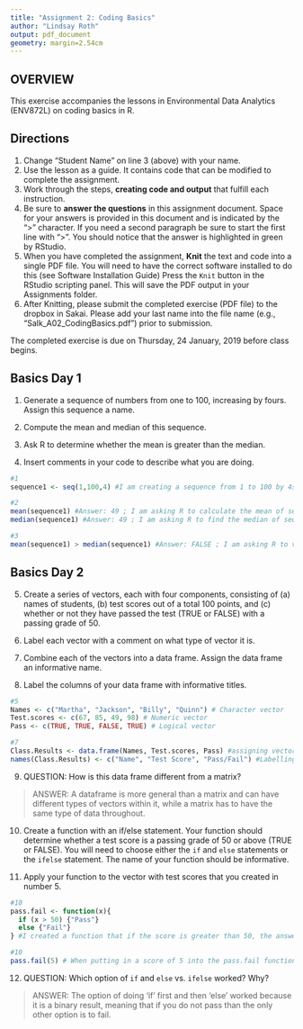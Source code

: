 ```yaml
---
title: "Assignment 2: Coding Basics"
author: "Lindsay Roth"
output: pdf_document
geometry: margin=2.54cm
---
```


## OVERVIEW

This exercise accompanies the lessons in Environmental Data Analytics (ENV872L) on coding basics in R. 

## Directions
1. Change "Student Name" on line 3 (above) with your name.
2. Use the lesson as a guide. It contains code that can be modified to complete the assignment.
3. Work through the steps, **creating code and output** that fulfill each instruction.
4. Be sure to **answer the questions** in this assignment document.
Space for your answers is provided in this document and is indicated by the ">" character.
If you need a second paragraph be sure to start the first line with ">".
You should notice that the answer is highlighted in green by RStudio. 
6. When you have completed the assignment, **Knit** the text and code into a single PDF file.
You will need to have the correct software installed to do this (see Software Installation Guide)
Press the `Knit` button in the RStudio scripting panel.
This will save the PDF output in your Assignments folder.
8. After Knitting, please submit the completed exercise (PDF file) to the dropbox in Sakai. Please add your last name into the file name (e.g., "Salk_A02_CodingBasics.pdf") prior to submission.

The completed exercise is due on Thursday, 24 January, 2019 before class begins.

## Basics Day 1

1. Generate a sequence of numbers from one to 100, increasing by fours. Assign this sequence a name. 

2. Compute the mean and median of this sequence. 

3. Ask R to determine whether the mean is greater than the median. 

4. Insert comments in your code to describe what you are doing.

```r
#1
sequence1 <- seq(1,100,4) #I am creating a sequence from 1 to 100 by 4s and naming it "sequence1"

#2
mean(sequence1) #Answer: 49 ; I am asking R to calculate the mean of sequence1
median(sequence1) #Answer: 49 ; I am asking R to find the median of sequence1

#3
mean(sequence1) > median(sequence1) #Answer: FALSE ; I am asking R to verify if the mean of sequence1 is greater than the median of sequence1

```

## Basics Day 2

5. Create a series of vectors, each with four components, consisting of (a) names of students, (b) test scores out of a total 100 points, and (c) whether or not they have passed the test (TRUE or FALSE) with a passing grade of 50.

6. Label each vector with a comment on what type of vector it is.

7. Combine each of the vectors into a data frame. Assign the data frame an informative name.

8. Label the columns of your data frame with informative titles.

```r
#5
Names <- c("Martha", "Jackson", "Billy", "Quinn") # Character vector
Test.scores <- c(67, 85, 49, 98) # Numeric vector
Pass <- c(TRUE, TRUE, FALSE, TRUE) # Logical vector

#7
Class.Results <- data.frame(Names, Test.scores, Pass) #assigning vectors to dataframe
names(Class.Results) <- c("Name", "Test Score", "Pass/Fail") #Labelling vectors in dataframe


```

9. QUESTION: How is this data frame different from a matrix?

> ANSWER: A dataframe is more general than a matrix and can have different types of vectors within it, while a matrix has to have the same type of data throughout.

10. Create a function with an if/else statement. Your function should determine whether a test score is a passing grade of 50 or above (TRUE or FALSE). You will need to choose either the `if` and `else` statements or the `ifelse` statement. The name of your function should be informative.

11. Apply your function to the vector with test scores that you created in number 5. 

```r
#10
pass.fail <- function(x){
  if (x > 50) {"Pass"}
  else {"Fail"}
} #I created a function that if the score is greater than 50, the answer will be "Pass" and if it is not greater than 50, the answer will be "Fail"

#10
pass.fail(5) # When putting in a score of 5 into the pass.fail function, the result is "Fail"

```

12. QUESTION: Which option of `if` and `else` vs. `ifelse` worked? Why?

> ANSWER: The option of doing 'if' first and then 'else' worked because it is a binary result, meaning that if you do not pass than the only other option is to fail.
